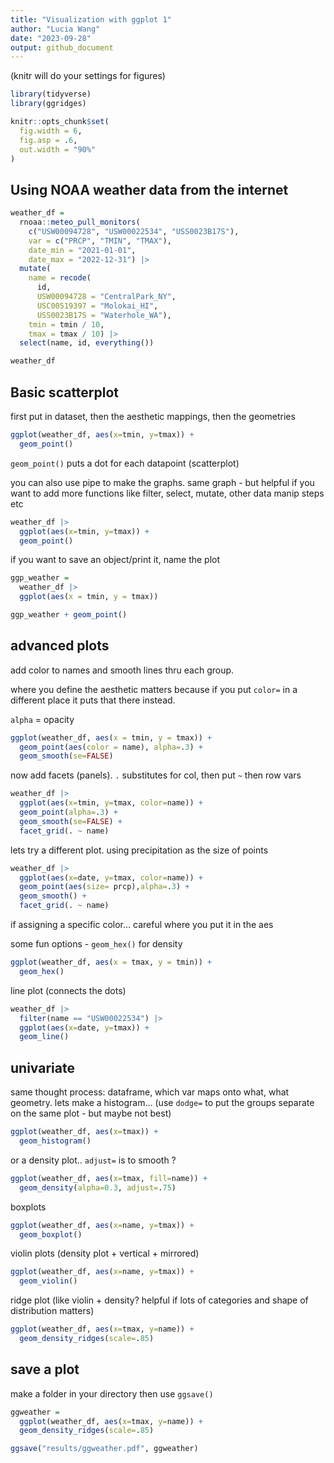```yaml
---
title: "Visualization with ggplot 1"
author: "Lucia Wang"
date: "2023-09-28"
output: github_document
---
```


(knitr will do your settings for figures)
```r
library(tidyverse)
library(ggridges)

knitr::opts_chunk$set(
  fig.width = 6,
  fig.asp = .6,
  out.width = "90%"
)
```

## Using NOAA weather data from the internet
```r
weather_df = 
  rnoaa::meteo_pull_monitors(
    c("USW00094728", "USW00022534", "USS0023B17S"),
    var = c("PRCP", "TMIN", "TMAX"), 
    date_min = "2021-01-01",
    date_max = "2022-12-31") |>
  mutate(
    name = recode(
      id, 
      USW00094728 = "CentralPark_NY", 
      USC00519397 = "Molokai_HI",
      USS0023B17S = "Waterhole_WA"),
    tmin = tmin / 10,
    tmax = tmax / 10) |>
  select(name, id, everything())

weather_df
```

## Basic scatterplot
first put in dataset, then the aesthetic mappings, then the geometries
```r
ggplot(weather_df, aes(x=tmin, y=tmax)) +
  geom_point()
```
`geom_point()` puts a dot for each datapoint (scatterplot)

you can also use pipe to make the graphs. same graph - but helpful if you want to add more functions like filter, select, mutate, other data manip steps etc
```r
weather_df |>
  ggplot(aes(x=tmin, y=tmax)) +
  geom_point()
```

if you want to save an object/print it, name the plot
```r
ggp_weather = 
  weather_df |>
  ggplot(aes(x = tmin, y = tmax)) 

ggp_weather + geom_point()
```
## advanced plots

add color to names and smooth lines thru each group. 

where you define the aesthetic matters because if you put `color=` in a different place it puts that there instead.

`alpha` = opacity
```r
ggplot(weather_df, aes(x = tmin, y = tmax)) + 
  geom_point(aes(color = name), alpha=.3) +
  geom_smooth(se=FALSE)
```

now add facets (panels). 
`.` substitutes for col, then put `~` then row vars
```r
weather_df |>
  ggplot(aes(x=tmin, y=tmax, color=name)) +
  geom_point(alpha=.3) +
  geom_smooth(se=FALSE) +
  facet_grid(. ~ name)
```

lets try a different plot. using precipitation as the size of points
```r
weather_df |>
  ggplot(aes(x=date, y=tmax, color=name)) +
  geom_point(aes(size= prcp),alpha=.3) +
  geom_smooth() +
  facet_grid(. ~ name)
```

if assigning a specific color... careful where you put it in the aes

some fun options - `geom_hex()` for density 
```r
ggplot(weather_df, aes(x = tmax, y = tmin)) + 
  geom_hex()
```

line plot (connects the dots)
```r
weather_df |>
  filter(name == "USW00022534") |>
  ggplot(aes(x=date, y=tmax)) +
  geom_line() 
```


## univariate
same thought process: dataframe, which var maps onto what, what geometry. 
lets make a histogram...
(use `dodge=` to put the groups separate on the same plot - but maybe not best)
```r
ggplot(weather_df, aes(x=tmax)) +
  geom_histogram()
```

or a density plot..
`adjust=` is to smooth ?
```r
ggplot(weather_df, aes(x=tmax, fill=name)) +
  geom_density(alpha=0.3, adjust=.75)
```

boxplots
```r
ggplot(weather_df, aes(x=name, y=tmax)) +
  geom_boxplot()
```

violin plots (density plot + vertical + mirrored)
```r
ggplot(weather_df, aes(x=name, y=tmax)) +
  geom_violin()
```

ridge plot (like violin + density? helpful if lots of categories and shape of distribution matters)
```r
ggplot(weather_df, aes(x=tmax, y=name)) +
  geom_density_ridges(scale=.85)
```

## save a plot
make a folder in your directory then use `ggsave()`
```r
ggweather = 
  ggplot(weather_df, aes(x=tmax, y=name)) +
  geom_density_ridges(scale=.85)

ggsave("results/ggweather.pdf", ggweather)

```


